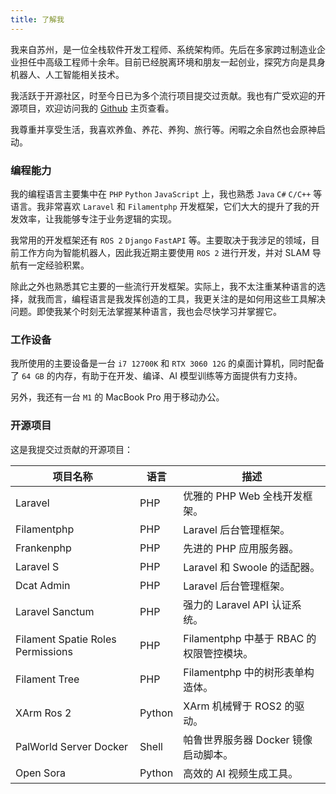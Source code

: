 ```yaml
---
title: 了解我
---
```


我来自苏州，是一位全栈软件开发工程师、系统架构师。先后在多家跨过制造业企业担任中高级工程师十余年。目前已经脱离环境和朋友一起创业，探究方向是具身机器人、人工智能相关技术。

我活跃于开源社区，时至今日已为多个流行项目提交过贡献。我也有广受欢迎的开源项目，欢迎访问我的 [Github](https://github.com/celaraze) 主页查看。

我尊重并享受生活，我喜欢养鱼、养花、养狗、旅行等。闲暇之余自然也会原神启动。

### 编程能力

我的编程语言主要集中在 `PHP` `Python` `JavaScript` 上，我也熟悉 `Java` `C#` `C/C++` 等语言。我非常喜欢 `Laravel` 和 `Filamentphp` 开发框架，它们大大的提升了我的开发效率，让我能够专注于业务逻辑的实现。

我常用的开发框架还有 `ROS 2` `Django` `FastAPI` 等。主要取决于我涉足的领域，目前工作方向为智能机器人，因此我近期主要使用 `ROS 2` 进行开发，并对 SLAM 导航有一定经验积累。

除此之外也熟悉其它主要的一些流行开发框架。实际上，我不太注重某种语言的选择，就我而言，编程语言是我发挥创造的工具，我更关注的是如何用这些工具解决问题。即使我某个时刻无法掌握某种语言，我也会尽快学习并掌握它。

### 工作设备

我所使用的主要设备是一台 `i7 12700K` 和 `RTX 3060 12G` 的桌面计算机，同时配备了 `64 GB` 的内存，有助于在开发、编译、AI 模型训练等方面提供有力支持。

另外，我还有一台 `M1` 的 MacBook Pro 用于移动办公。

### 开源项目

这是我提交过贡献的开源项目：

| 项目名称                          | 语言   | 描述                                     |
| --------------------------------- | ------ | ---------------------------------------- |
| Laravel                           | PHP    | 优雅的 PHP Web 全栈开发框架。            |
| Filamentphp                       | PHP    | Laravel 后台管理框架。                   |
| Frankenphp                        | PHP    | 先进的 PHP 应用服务器。                  |
| Laravel S                         | PHP    | Laravel 和 Swoole 的适配器。             |
| Dcat Admin                        | PHP    | Laravel 后台管理框架。                   |
| Laravel Sanctum                   | PHP    | 强力的 Laravel API 认证系统。            |
| Filament Spatie Roles Permissions | PHP    | Filamentphp 中基于 RBAC 的权限管控模块。 |
| Filament Tree                     | PHP    | Filamentphp 中的树形表单构造体。         |
| XArm Ros 2                        | Python | XArm 机械臂于 ROS2 的驱动。              |
| PalWorld Server Docker            | Shell  | 帕鲁世界服务器 Docker 镜像启动脚本。     |
| Open Sora                         | Python | 高效的 AI 视频生成工具。                 |
